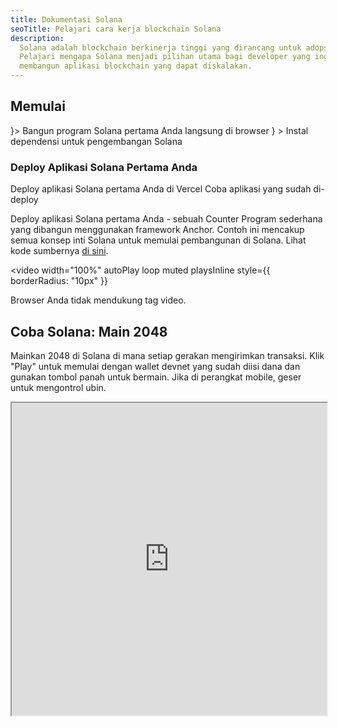 ```yaml
---
title: Dokumentasi Solana
seoTitle: Pelajari cara kerja blockchain Solana
description:
  Solana adalah blockchain berkinerja tinggi yang dirancang untuk adopsi massal.
  Pelajari mengapa Solana menjadi pilihan utama bagi developer yang ingin
  membangun aplikasi blockchain yang dapat diskalakan.
---
```


## Memulai

<Cards>
  <Card title="Quickstart" href="/docs/intro/quick-start" icon={<Rocket />}>
    Bangun program Solana pertama Anda langsung di browser
  </Card>
  <Card
    title="Setup Local Environment"
    href="/docs/intro/installation"
    icon={<Download />}
  >
    Instal dependensi untuk pengembangan Solana
  </Card>
</Cards>

### Deploy Aplikasi Solana Pertama Anda

<Cards>
  <Card
    title="Deploy on Vercel"
    href="https://vercel.com/new/clone?repository-url=https%3A%2F%2Fgithub.com%2Fsolana-developers%2Fanchor-web3js-nextjs&root-directory=frontend&demo-title=Anchor%20Web3.js%20Next.js%20Demo&demo-description=An%20example%20deployment%20of%20the%20Anchor%20Web3.js%20Next.js%20project.&demo-url=https%3A%2F%2Fanchor-web3js-nextjs.vercel.app%2F&project-name=anchor-web3js-nextjs&repository-name=anchor-web3js-nextjs"
  >
    Deploy aplikasi Solana pertama Anda di Vercel
  </Card>
  <Card
    title="Vercel Preview"
    href="https://anchor-web3js-nextjs-jade.vercel.app/"
  >
    Coba aplikasi yang sudah di-deploy
  </Card>
</Cards>

Deploy aplikasi Solana pertama Anda - sebuah Counter Program sederhana yang
dibangun menggunakan framework Anchor. Contoh ini mencakup semua konsep inti
Solana untuk memulai pembangunan di Solana. Lihat kode sumbernya
[di sini](https://github.com/solana-developers/anchor-web3js-nextjs).

<Accordions>
<Accordion title="Demo Aplikasi">

<video
  width="100%"
  autoPlay
  loop
  muted
  playsInline
  style={{
    borderRadius: "10px"
  }}
>
  <source src="/assets/docs/counter.mp4" type="video/mp4" />
  Browser Anda tidak mendukung tag video.
</video>

</Accordion>
</Accordions>

## Coba Solana: Main 2048

Mainkan 2048 di Solana di mana setiap gerakan mengirimkan transaksi. Klik "Play"
untuk memulai dengan wallet devnet yang sudah diisi dana dan gunakan tombol
panah untuk bermain. Jika di perangkat mobile, geser untuk mengontrol ubin.

<Accordions>
<Accordion title="Main Solana 2048">

<iframe
  src="https://solplay.de/solana-2048/"
  width="100%"
  height="500"
  style={{
    borderRadius: "12px",
    border: "2px solid rgba(0, 0, 0, 0.2)",
    maxWidth: "100%",
    minHeight: "300px",
    aspectRatio: "1"
  }}
  scrolling="no"
/>

</Accordion>
</Accordions>

Dibuat oleh [Jonas](https://x.com/SolPlay_jonas), dari tim DevRel Solana
Foundation.

## Mulai Belajar

Pelajari konsep-konsep kunci yang spesifik untuk pengembangan Solana.

<Cards>
  <Card title="Akun" href="/docs/core/accounts">
    Bagaimana Solana menyimpan data
  </Card>
  <Card title="Biaya di Solana" href="/docs/core/fees">
    Biaya untuk mengirim transaksi di Solana
  </Card>
  <Card title="Transaksi" href="/docs/core/transactions">
    Cara berinteraksi dengan jaringan Solana
  </Card>
  <Card title="Programs" href="/docs/core/programs">
    Smart contract di Solana
  </Card>
  <Card title="Programs Derived Address" href="/docs/core/pda">
    Cara menghasilkan alamat deterministik
  </Card>
  <Card title="Cross Program Invocation" href="/docs/core/cpi">
    Cara memanggil satu program dari program lain
  </Card>
</Cards>

### Pengembangan Sisi Klien

Jika Anda mengembangkan di sisi klien, SDK berikut yang dikontribusikan oleh
komunitas akan membantu Anda berinteraksi dengan jaringan dalam bahasa
pemrograman populer:

| Bahasa     | SDK                                                                                                                                           |
| ---------- | --------------------------------------------------------------------------------------------------------------------------------------------- |
| Rust       | [solana_sdk](https://docs.rs/solana-sdk/latest/solana_sdk/)                                                                                   |
| Typescript | [@solana/web3.js](https://github.com/anza-xyz/solana-web3.js)                                                                                 |
| Python     | [solders](https://github.com/kevinheavey/solders)                                                                                             |
| Java       | [sava](https://sava.software) atau [solanaj](https://github.com/skynetcap/solanaj) atau [solana4j](https://github.com/LMAX-Exchange/solana4j) |
| C++        | [solcpp](https://github.com/mschneider/solcpp) atau [solana-c](https://github.com/VAR-META-Tech/solana-c-sdk)                                 |
| Go         | [solana-go](https://github.com/gagliardetto/solana-go)                                                                                        |
| Kotlin     | [sol4k](https://github.com/sol4k/sol4k) atau [solanaKT](https://github.com/metaplex-foundation/SolanaKT)                                      |
| Dart       | [solana](https://github.com/espresso-cash/espresso-cash-public/tree/master/packages/solana)                                                   |
| C#         | [solnet](https://github.com/bmresearch/Solnet)                                                                                                |
| GdScript   | [godot](https://github.com/Virus-Axel/godot-solana-sdk/)                                                                                      |

## Menjalankan validator

Pelajari apa yang diperlukan untuk mengoperasikan validator Solana dan membantu
mengamankan jaringan.

<Cards>
  <Card title="Validator" href="https://docs.anza.xyz/validator/anatomy">
    Node individual yang mengamankan jaringan Solana
  </Card>
  <Card
    title="Persyaratan Sistem"
    href="https://docs.anza.xyz/operations/requirements"
  >
    Persyaratan perangkat keras yang direkomendasikan dan SOL yang diperlukan
    untuk mengoperasikan validator
  </Card>
  <Card
    title="Pengaturan Validator"
    href="https://docs.anza.xyz/operations/setup-a-validator"
  >
    Siapkan validator dan hubungkan ke cluster untuk pertama kalinya
  </Card>
</Cards>

## Mendapatkan Dukungan

Dapatkan bantuan dari komunitas Solana di
[Solana StackExchange](https://solana.stackexchange.com).
